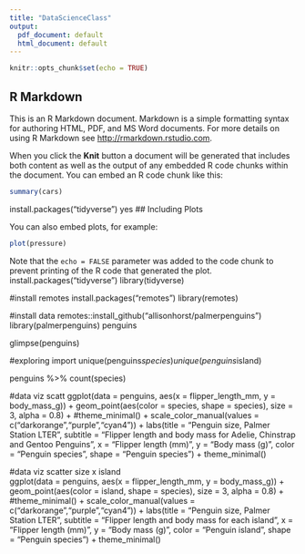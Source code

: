 ```yaml
---
title: "DataScienceClass"
output:
  pdf_document: default
  html_document: default
---
```


```r
knitr::opts_chunk$set(echo = TRUE)
```

## R Markdown

This is an R Markdown document. Markdown is a simple formatting syntax for authoring HTML, PDF, and MS Word documents. For more details on using R Markdown see <http://rmarkdown.rstudio.com>.

When you click the **Knit** button a document will be generated that includes both content as well as the output of any embedded R code chunks within the document. You can embed an R code chunk like this:

```r
summary(cars)
```
install.packages("tidyverse")
yes
## Including Plots

You can also embed plots, for example:

```r
plot(pressure)
```

Note that the `echo = FALSE` parameter was added to the code chunk to prevent printing of the R code that generated the plot.
install.packages("tidyverse")
library(tidyverse)



#install remotes
install.packages("remotes")
library(remotes)

#install data
remotes::install_github("allisonhorst/palmerpenguins")
library(palmerpenguins)
penguins


glimpse(penguins)

#exploring import
unique(penguins$species)
unique(penguins$island)

penguins %>%
  count(species)

#data viz scatt
ggplot(data = penguins,
                       aes(x = flipper_length_mm,
                           y = body_mass_g)) +
  geom_point(aes(color = species,
                 shape = species),
             size = 3,
             alpha = 0.8) +
  #theme_minimal() +
  scale_color_manual(values = c("darkorange","purple","cyan4")) +
  labs(title = "Penguin size, Palmer Station LTER",
       subtitle = "Flipper length and body mass for Adelie, Chinstrap and
Gentoo Penguins",
       x = "Flipper length (mm)",
       y = "Body mass (g)",
       color = "Penguin species",
       shape = "Penguin species") +
  theme_minimal()
  
#data viz scatter size x island  
ggplot(data = penguins,
                       aes(x = flipper_length_mm,
                           y = body_mass_g)) +
  geom_point(aes(color = island,
                 shape = species),
             size = 3,
             alpha = 0.8) +
  #theme_minimal() +
  scale_color_manual(values = c("darkorange","purple","cyan4")) +
  labs(title = "Penguin size, Palmer Station LTER",
       subtitle = "Flipper length and body mass for each island",
       x = "Flipper length (mm)",
       y = "Body mass (g)",
       color = "Penguin island",
       shape = "Penguin species") +
  theme_minimal()